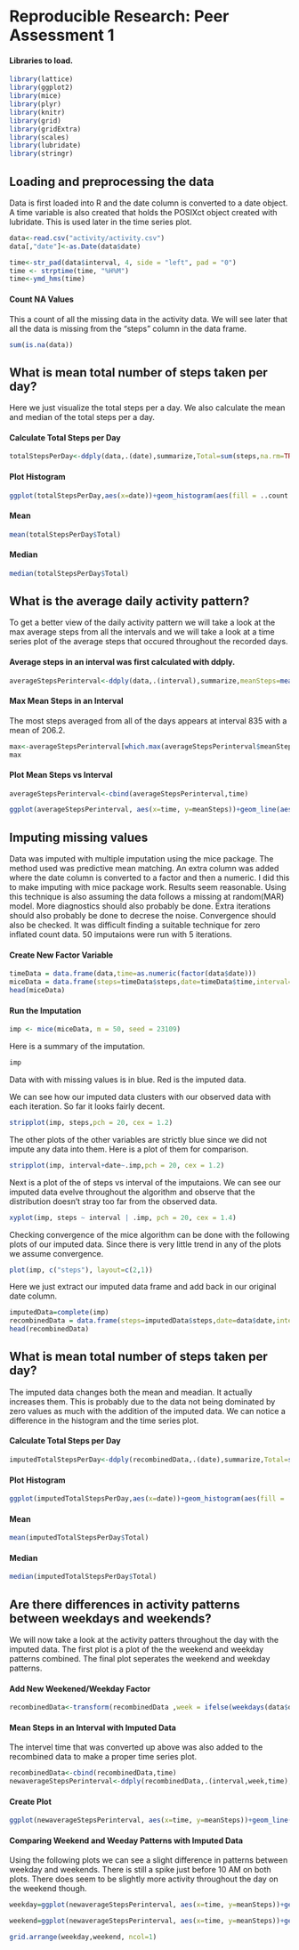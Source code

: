 # Reproducible Research: Peer Assessment 1

#### Libraries to load.
```r
library(lattice)
library(ggplot2)
library(mice)
library(plyr)
library(knitr)
library(grid)
library(gridExtra)
library(scales)
library(lubridate)
library(stringr)
```
## Loading and preprocessing the data

Data is first loaded into R and the date column is converted to a date object. A time variable is also created that holds the POSIXct object created with lubridate. This is used later in the time series plot.
```r
data<-read.csv("activity/activity.csv")
data[,"date"]<-as.Date(data$date)

time<-str_pad(data$interval, 4, side = "left", pad = "0")
time <- strptime(time, "%H%M")
time<-ymd_hms(time)

```
#### Count NA Values
This a count of all the missing data in the activity data. We will see later that all the data is missing from the "steps" column in the data frame.
```r
sum(is.na(data))   
```
## What is mean total number of steps taken per day?
Here we just visualize the total steps per a day. We also calculate the mean and median of the total steps per a day.

#### Calculate Total Steps per Day
```r
totalStepsPerDay<-ddply(data,.(date),summarize,Total=sum(steps,na.rm=TRUE))
```

#### Plot Histogram 
```r
ggplot(totalStepsPerDay,aes(x=date))+geom_histogram(aes(fill = ..count..,weight=Total),binwidth = 1)
```

#### Mean
```r
mean(totalStepsPerDay$Total)
```
#### Median
```r
median(totalStepsPerDay$Total)
```


## What is the average daily activity pattern?

To get a better view of the daily activity pattern we will take a look at the max average steps from all the intervals and we will take a look at a time series plot of the average steps that occured throughout the recorded days.

#### Average steps in an interval was first calculated with ddply.
```r
averageStepsPerinterval<-ddply(data,.(interval),summarize,meanSteps=mean(steps,na.rm=TRUE))
```
#### Max Mean Steps in an Interval
The most steps averaged from all of the days appears at interval 835 with a mean of 206.2.
```r
max<-averageStepsPerinterval[which.max(averageStepsPerinterval$meanSteps),]
max
```

#### Plot Mean Steps vs Interval
```r
averageStepsPerinterval<-cbind(averageStepsPerinterval,time)
```
```r
ggplot(averageStepsPerinterval, aes(x=time, y=meanSteps))+geom_line(aes(colour = meanSteps),size=1)+scale_colour_gradient(high="#56B4E9",low="#D55E00")+ scale_x_datetime(labels = date_format("%H%M"),breaks = date_breaks("5 hour"))+xlab("Interval")+ylab("Number of Steps")
```

## Imputing missing values

Data was imputed with multiple imputation using the mice package. The method used was predictive mean matching. An extra column was added where the date column is converted to a factor and then a numeric. I did this to make imputing with mice package work. Results seem reasonable. Using this technique is also assuming the data follows a missing at random(MAR) model. More diagnostics should also probably be done. Extra iterations should also probably be done to decrese the noise. Convergence should also be checked. It was difficult finding a suitable technique for zero inflated count data. 50 imputaions were run with 5 iterations.

#### Create New Factor Variable
```r
timeData = data.frame(data,time=as.numeric(factor(data$date)))
miceData = data.frame(steps=timeData$steps,date=timeData$time,interval=timeData$interval)
head(miceData)
```
#### Run the Imputation
```r
imp <- mice(miceData, m = 50, seed = 23109)
```

Here is a summary of the imputation.
```r
imp
```


Data with with missing values is in blue. Red is the imputed data. 

We can see how our imputed data clusters with our observed data with each iteration. So far it looks fairly decent.

```r
stripplot(imp, steps,pch = 20, cex = 1.2)
```
The other plots of the other variables are strictly blue since we did not impute any data into them.  Here is a plot of them for comparison.
```r
stripplot(imp, interval+date~.imp,pch = 20, cex = 1.2)
```
Next is a plot of the of steps vs interval of the imputaions. We can see our imputed data evelve throughout the algorithm and observe that the distribution doesn't stray too far from the observed data.

```r
xyplot(imp, steps ~ interval | .imp, pch = 20, cex = 1.4)
```
Checking convergence of the mice algorithm can be done with the following plots of our imputed data. Since there is very little trend in any of the plots we assume convergence.
```r
plot(imp, c("steps"), layout=c(2,1))
```
Here we just extract our imputed data frame and add back in our original date column.
```r
imputedData=complete(imp)
recombinedData = data.frame(steps=imputedData$steps,date=data$date,interval=imputedData$interval)
head(recombinedData)
```
## What is mean total number of steps taken per day?
The imputed data changes both the mean and meadian. It actually increases them. This is probably due to the data not being dominated by zero values as much with the addition of the imputed data. We can notice a difference in the histogram and the time series plot.

#### Calculate Total Steps per Day
```r
imputedTotalStepsPerDay<-ddply(recombinedData,.(date),summarize,Total=sum(steps))
```

#### Plot Histogram 
```r
ggplot(imputedTotalStepsPerDay,aes(x=date))+geom_histogram(aes(fill = ..count..,weight=Total),binwidth = 1)
```

#### Mean
```r
mean(imputedTotalStepsPerDay$Total)
```
#### Median
```r
median(imputedTotalStepsPerDay$Total)
```
## Are there differences in activity patterns between weekdays and weekends?
We will now take a look at the activity patters throughout the day with the imputed data. The first plot is a plot of the the weekend and weekday patterns combined.  The final plot seperates the weekend and weekday patterns.

#### Add New Weekened/Weekday Factor

```r
recombinedData<-transform(recombinedData ,week = ifelse(weekdays(data$date) %in% c('Sunday','Saturday') ,"Weekend","Weekday" ))
```

#### Mean Steps in an Interval with Imputed Data

The intervel time that was converted up above was also added to the recombined data to make a proper time series plot.
```r
recombinedData<-cbind(recombinedData,time)
newaverageStepsPerinterval<-ddply(recombinedData,.(interval,week,time),summarize,meanSteps=mean(steps))

```
#### Create Plot
```r
ggplot(newaverageStepsPerinterval, aes(x=time, y=meanSteps))+geom_line(aes(colour = meanSteps),size=1)+scale_colour_gradient(high="#56B4E9",low="#D55E00")+ scale_x_datetime(labels = date_format("%H%M"),breaks = date_breaks("5 hour"))+xlab("Interval")+ylab("Number of Steps")
```
#### Comparing Weekend and Weeday Patterns with Imputed Data

Using the following plots we can see a slight difference in patterns between weekday and weekends. There is still a spike just before 10 AM on both plots. There does seem to be slightly more activity throughout the day on the weekend though.
```r
weekday=ggplot(newaverageStepsPerinterval, aes(x=time, y=meanSteps))+geom_line(aes(colour = meanSteps),size=1,subset=.(week == 'Weekday'))+scale_colour_gradient(high="#56B4E9",low="#D55E00")+ ggtitle("Weekday")+ scale_x_datetime(labels = date_format("%H%M"),breaks = date_breaks("5 hour"))+xlab("Interval")+ylab("Number of Steps")
```
```r
weekend=ggplot(newaverageStepsPerinterval, aes(x=time, y=meanSteps))+geom_line(aes(colour = meanSteps),size=1,subset=.(week == 'Weekend'))+scale_colour_gradient(high="#56B4E9",low="#D55E00")+ ggtitle("Weekend")+ scale_x_datetime(labels = date_format("%H%M"),breaks = date_breaks("5 hour"))+xlab("Interval")+ylab("Number of Steps")
```
```r
grid.arrange(weekday,weekend, ncol=1)
```
